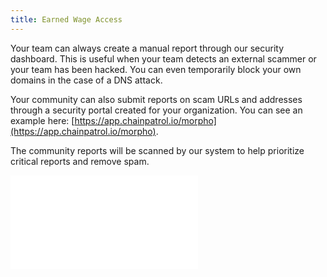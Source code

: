 ```yaml
---
title: Earned Wage Access
---
```


Your team can always create a manual report through our security dashboard.
This is useful when your team detects an external scammer or your team has been
hacked. You can even temporarily block your own domains in the case of a DNS attack.

Your community can also submit reports on scam URLs and addresses through a
security portal created for your organization. You can see an example
here: [https://app.chainpatrol.io/morpho](https://app.chainpatrol.io/morpho).

The community reports will be scanned by our system to help prioritize critical
reports and remove spam.



<div
  style={{
    position: "relative",
    paddingBottom: "calc(67.79661016949152% + 40px)",
    height: 0,
  }}
>
  <iframe
    src={`https://demo.arcade.software/${arcadeId}?embed`}
    frameborder="0"
    loading="lazy"
    allowFullScreen
    style={{
      position: "absolute",
      top: 0,
      left: 0,
      width: "100%",
      height: "100%",
    }}
  />
</div>

